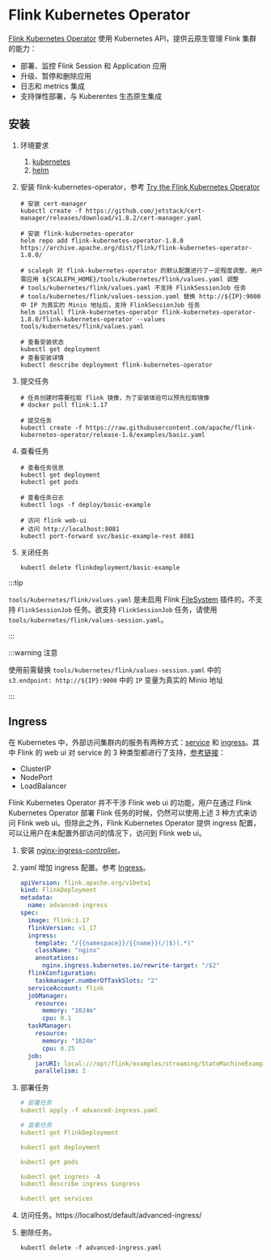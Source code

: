 # Flink Kubernetes Operator

[Flink Kubernetes Operator](https://nightlies.apache.org/flink/flink-kubernetes-operator-docs-stable/) 使用 Kubernetes API，提供云原生管理 Flink 集群的能力：

- 部署、监控 Flink Session 和 Application 应用
- 升级、暂停和删除应用
- 日志和 metrics 集成
- 支持弹性部署，与 Kuberentes 生态原生集成

## 安装

1. 环境要求

   1. [kubernetes](https://kubernetes.io/)
   2. [helm](https://helm.sh/zh/docs/intro/quickstart/)

2. 安装 flink-kubernetes-operator，参考 [Try the Flink Kubernetes Operator](https://nightlies.apache.org/flink/flink-kubernetes-operator-docs-release-1.8/docs/try-flink-kubernetes-operator/quick-start/)

   ```shell
   # 安装 cert-manager
   kubectl create -f https://github.com/jetstack/cert-manager/releases/download/v1.8.2/cert-manager.yaml
   
   # 安装 flink-kubernetes-operator
   helm repo add flink-kubernetes-operator-1.8.0 https://archive.apache.org/dist/flink/flink-kubernetes-operator-1.8.0/
   
   # scaleph 对 flink-kubernetes-operator 的默认配置进行了一定程度调整，用户需应用 ${SCALEPH_HOME}/tools/kubernetes/flink/values.yaml 调整
   # tools/kubernetes/flink/values.yaml 不支持 FlinkSessionJob 任务
   # tools/kubernetes/flink/values-session.yaml 替换 http://${IP}:9000 中 IP 为真实的 Minio 地址后，支持 FlinkSessionJob 任务
   helm install flink-kubernetes-operator flink-kubernetes-operator-1.8.0/flink-kubernetes-operator --values tools/kubernetes/flink/values.yaml
   
   # 查看安装状态
   kubectl get deployment
   # 查看安装详情
   kubectl describe deployment flink-kubernetes-operator
   ```

3. 提交任务

   ```shell
   # 任务创建时需要拉取 flink 镜像，为了安装体验可以预先拉取镜像
   # docker pull flink:1.17
   
   # 提交任务
   kubectl create -f https://raw.githubusercontent.com/apache/flink-kubernetes-operator/release-1.8/examples/basic.yaml
   ```

4. 查看任务

   ```shell
   # 查看任务信息
   kubectl get deployment
   kubectl get pods
   
   # 查看任务日志
   kubectl logs -f deploy/basic-example
   
   # 访问 flink web-ui
   # 访问 http://localhost:8081
   kubectl port-forward svc/basic-example-rest 8081
   ```

5. 关闭任务

   ```shell
   kubectl delete flinkdeployment/basic-example
   ```

:::tip

`tools/kubernetes/flink/values.yaml` 是未启用 Flink [FileSystem](https://nightlies.apache.org/flink/flink-docs-release-1.19/docs/deployment/filesystems/overview/) 插件的，不支持 `FlinkSessionJob` 任务。欲支持 `FlinkSessionJob` 任务，请使用 `tools/kubernetes/flink/values-session.yaml`。

:::

:::warning 注意

使用前需替换 `tools/kubernetes/flink/values-session.yaml` 中的 `s3.endpoint: http://${IP}:9000` 中的 `IP` 变量为真实的 Minio 地址

:::

## Ingress

在 Kubernetes 中，外部访问集群内的服务有两种方式：[service](https://kubernetes.io/docs/concepts/services-networking/service/#publishing-services-service-types) 和 [ingress](https://kubernetes.io/docs/concepts/services-networking/ingress/)。其中 Flink 的 web ui 对 service 的 3 种类型都进行了支持，[参考链接](https://nightlies.apache.org/flink/flink-docs-release-1.19/docs/deployment/resource-providers/native_kubernetes/#accessing-flinks-web-ui)：

- ClusterIP
- NodePort
- LoadBalancer

Flink Kubernetes Operator 并不干涉 Flink web ui 的功能，用户在通过 Flink Kubernetes Operator 部署 Flink 任务的时候，仍然可以使用上述 3 种方式来访问 Flink web ui。但除此之外，Flink Kubernetes Operator 提供 ingress 配置，可以让用户在未配置外部访问的情况下，访问到 Flink web ui。

1. 安装 [nginx-ingress-controller](./nginx-ingress-controller)。

2. yaml 增加 ingress 配置。参考 [Ingress](https://nightlies.apache.org/flink/flink-kubernetes-operator-docs-release-1.7/docs/operations/ingress/)。

   ```yaml
   apiVersion: flink.apache.org/v1beta1
   kind: FlinkDeployment
   metadata:
     name: advanced-ingress
   spec:
     image: flink:1.17
     flinkVersion: v1_17
     ingress:
       template: "/{{namespace}}/{{name}}(/|$)(.*)"
       className: "nginx"
       annotations:
         nginx.ingress.kubernetes.io/rewrite-target: "/$2"
     flinkConfiguration:
       taskmanager.numberOfTaskSlots: "2"
     serviceAccount: flink
     jobManager:
       resource:
         memory: "1024m"
         cpu: 0.1
     taskManager:
       resource:
         memory: "1024m"
         cpu: 0.25
     job:
       jarURI: local:///opt/flink/examples/streaming/StateMachineExample.jar
       parallelism: 2
   ```

3. 部署任务

   ```yaml
   # 部署任务
   kubectl apply -f advanced-ingress.yaml
   
   # 查看任务
   kubectl get FlinkDeployment
   
   kubectl get deployment
   
   kubectl get pods
   
   kubectl get ingress -A
   kubectl describe ingress $ingress
   
   kubectl get services
   ```

4. 访问任务。https://localhost/default/advanced-ingress/

5. 删除任务。

   ```shell
   kubectl delete -f advanced-ingress.yaml
   ```
